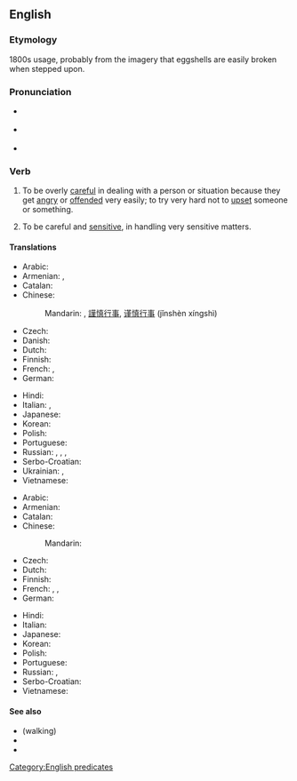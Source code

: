 ==English==

===Etymology===
1800s usage, probably from the imagery that eggshells are easily broken when stepped upon.

===Pronunciation===
* {{a|Received Pronunciation}} {{IPA|en|/ˌwɔːk ɒn ˈɛɡʃɛlz/}}
* {{a|General American}} {{IPA|en|/ˌwɔk ɑn ˈɛɡʃɛlz/|/ˌwɑk-/|/-ɔn-/}}
* {{audio|en|En-au-walk on eggshells.ogg|Audio (AU)}}

===Verb===
{{en-verb|walks on eggshells|walking on eggshells|walked on eggshells}}

# {{lb|en|idiomatic}} To be overly [[careful]] in dealing with a person or situation because they get [[angry]] or [[offended]] very easily; to try very hard not to [[upset]] someone or something.
# {{lb|en|idiomatic}} To be careful and [[sensitive]], in handling very sensitive matters.

====Translations====
{{trans-top|to act carefully to avoid upsetting someone}}
* Arabic: {{t-needed|ar}}
* Armenian: {{t|hy|[[վարվել]] [[շրջահայաց]] [[կերպով]]|sc=Armn}}, {{t|hy|[[գործել]] [[մեծագույն]] [[զգուշությամբ]]|sc=Armn}}
* Catalan: {{t|ca|anar amb peus de plom}}
* Chinese:
*: Mandarin: {{t|cmn|伴君如伴虎|tr=bàn jūn rú bàn hǔ|sc=Hani}} {{qualifier|for superiors only}}, [[謹慎]][[行事]], [[谨慎]][[行事]] (jǐnshèn xíngshì)
* Czech: {{t-needed|cs}}
* Danish: {{t|da|gå på æggeskaller}}
* Dutch: {{t|nl|op eieren lopen}}
* Finnish: {{t|fi|pitää kuin kukkaa kämmenellä}}
* French: {{t+|fr|marcher sur des œufs}}, {{t|fr|prendre des pincettes}}
* German: {{t|de|sich auf Eierschalen bewegen}}
{{trans-mid}}
* Hindi: {{t-needed|hi}}
* Italian: {{t|it|camminare sulle uova}}, {{t|it|andare con i piedi di piombo}}
* Japanese: {{t-needed|ja}}
* Korean: {{t-needed|ko}}
* Polish: {{t+|pl|obchodzić się jak z jajkiem}}
* Portuguese: {{t+|pt|pisar em ovos}}
* Russian: {{t+|ru|ходи́ть на цы́почках}}, {{t|ru|ходи́ть на цы́рлах}}, {{t|ru|ходи́ть по яи́чной скорлупе́}}, {{t|ru|ходи́ть по я́йцам}}
* Serbo-Croatian: {{t|sh|ходати по јајима}}
* Ukrainian: {{t|uk|носитися, як курка з яйцем}}, {{t|uk|бігати, як курка з яйцем}}
* Vietnamese: {{t-needed|vi}}
{{trans-bottom}}

{{trans-top|to handle sensitive matters delicately}}
* Arabic: {{t-needed|ar}}
* Armenian: {{t|hy|[[լինել]] [[նուրբ]] [[նկատառում]] [[պահանջող]] [[դրության]] [[մեջ]]|sc=Armn}}
* Catalan: {{t|ca|anar amb peus de plom}}
* Chinese:
*: Mandarin: {{t|cmn|如履薄冰|tr=rú lǚ bó bīng|sc=Hani}}
* Czech: {{t-needed|cs}}
* Dutch: {{t|nl|op eieren lopen}}
* Finnish: {{t|fi|käsitellä silkkihansikkain}}
* French: {{t|fr|prendre des pincettes}}, {{t+|fr|prendre des gants}}, {{t+|fr|mettre des gants}}
* German: {{t-needed|de}}
{{trans-mid}}
* Hindi: {{t-needed|hi}}
* Italian: {{t-needed|it}}
* Japanese: {{t-needed|ja}}
* Korean: {{t-needed|ko}}
* Polish: {{t-needed|pl}}
* Portuguese: {{t+|pt|pisar em ovos}}
* Russian: {{t+|ru|ходи́ть на цы́почках}}, {{t|ru|ходи́ть по я́йцам}}
* Serbo-Croatian: {{t|sh|ходати по јајима}}
* Vietnamese: {{t-needed|vi}}
{{trans-bottom}}

====See also====
* (walking) {{l|en|on thin ice}}
* {{l|en|pussyfoot}}
* {{l|en|tread lightly}}

[[Category:English predicates]]